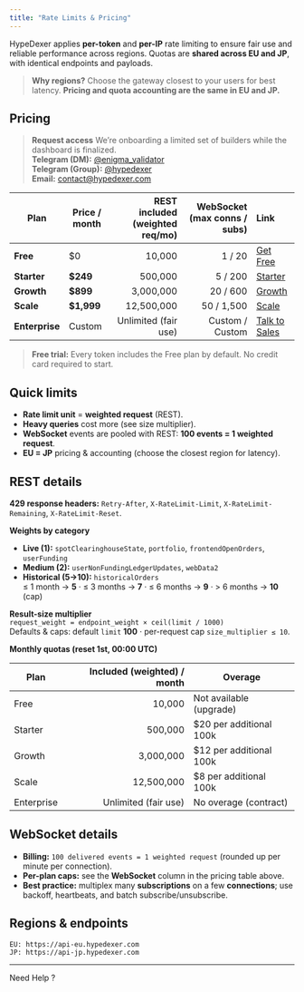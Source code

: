 ```yaml
---
title: "Rate Limits & Pricing"
---
```


HypeDexer applies **per-token** and **per-IP** rate limiting to ensure fair use and reliable performance across regions. Quotas are **shared across EU and JP**, with identical endpoints and payloads.

> **Why regions?** Choose the gateway closest to your users for best latency. **Pricing and quota accounting are the same in EU and JP.**


## Pricing

> **Request access**
> We’re onboarding a limited set of builders while the dashboard is finalized.  
> **Telegram (DM):** [@enigma_validator](https://t.me/enigma_validator)  
> **Telegram (Group):** [@hypedexer](https://t.me/hypedexer)  
> **Email:** [contact@hypedexer.com](mailto:contact@hypedexer.com)


| Plan           | Price / month | REST included (weighted req/mo) | **WebSocket** (max conns / subs) | Link |
| -------------- | ------------- | -------------------------------:| ---------------------------------:| :--- |
| **Free**       | $0            | 10,000                           | 1 / 20                             | [Get Free](https://t.me/hypedexer) |
| **Starter**    | **$249**      | 500,000                          | 5 / 200                            | [Starter](https://t.me/hypedexer) |
| **Growth**     | **$899**      | 3,000,000                        | 20 / 600                           | [Growth](https://t.me/hypedexer) |
| **Scale**      | **$1,999**    | 12,500,000                       | 50 / 1,500                         | [Scale](https://t.me/hypedexer) |
| **Enterprise** | Custom        | Unlimited (fair use)             | Custom / Custom                    | [Talk to Sales](https://t.me/hypedexer) |


> **Free trial:** Every token includes the Free plan by default. No credit card required to start.

## Quick limits

- **Rate limit unit** = **weighted request** (REST).  
- **Heavy queries** cost more (see size multiplier).  
- **WebSocket** events are pooled with REST: **100 events = 1 weighted request**.  
- **EU = JP** pricing & accounting (choose the closest region for latency).

## REST details

**429 response headers:** `Retry-After`, `X-RateLimit-Limit`, `X-RateLimit-Remaining`, `X-RateLimit-Reset`.

**Weights by category**
- **Live (1):** `spotClearinghouseState`, `portfolio`, `frontendOpenOrders`, `userFunding`
- **Medium (2):** `userNonFundingLedgerUpdates`, `webData2`
- **Historical (5→10):** `historicalOrders`  
  ≤ 1 month → **5** · ≤ 3 months → **7** · ≤ 6 months → **9** · > 6 months → **10** (cap)

**Result-size multiplier**  
`request_weight = endpoint_weight × ceil(limit / 1000)`  
Defaults & caps: default `limit` **100** · per-request cap `size_multiplier ≤ 10`.

**Monthly quotas (reset 1st, 00:00 UTC)**

| Plan       | Included (weighted) / month | Overage                 |
| ---------- | --------------------------: | ----------------------- |
| Free       | 10,000                       | Not available (upgrade) |
| Starter    | 500,000                      | $20 per additional 100k |
| Growth     | 3,000,000                    | $12 per additional 100k |
| Scale      | 12,500,000                   | $8 per additional 100k  |
| Enterprise | Unlimited (fair use)         | No overage (contract)   |


## WebSocket details

- **Billing:** `100 delivered events = 1 weighted request` (rounded up per minute per connection).
- **Per-plan caps:** see the **WebSocket** column in the pricing table above.
- **Best practice:** multiplex many **subscriptions** on a few **connections**; use backoff, heartbeats, and batch subscribe/unsubscribe.


## Regions & endpoints

```text
EU: https://api-eu.hypedexer.com
JP: https://api-jp.hypedexer.com
```

---

Need Help ?

<Columns cols={2}>
  <Card title="Telegram" icon="telegram" href="https://t.me/hypedexer">
    
  </Card>
  <Card title="Discord" icon="discord" href="https://discord.com/invite/cbKncMeZ52">
    
  </Card>
  <Card title="Email" icon="envelope" href="mailto:contact@hypedexer.com">
    
  </Card>
  <Card title="Twitter" icon="twitter" href="https://x.com/hypedexer">
    
  </Card>
</Columns>